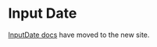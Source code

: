 
<Meta title="Components/Forms and Inputs/InputDate" />

# Input Date

[InputDate docs](https://atlantis.getjobber.com/components/InputDate) have moved to the new site.
